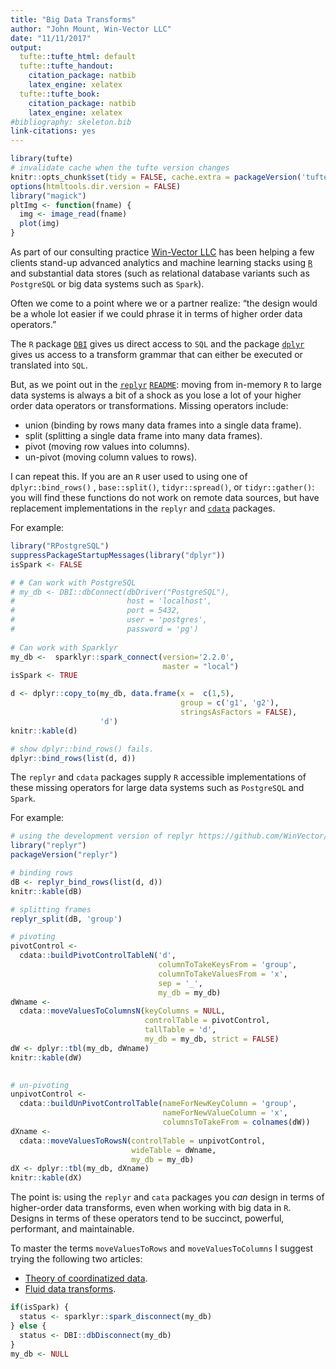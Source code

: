 ```yaml
---
title: "Big Data Transforms"
author: "John Mount, Win-Vector LLC"
date: "11/11/2017"
output:
  tufte::tufte_html: default
  tufte::tufte_handout:
    citation_package: natbib
    latex_engine: xelatex
  tufte::tufte_book:
    citation_package: natbib
    latex_engine: xelatex
#bibliography: skeleton.bib
link-citations: yes
---
```


```r
library(tufte)
# invalidate cache when the tufte version changes
knitr::opts_chunk$set(tidy = FALSE, cache.extra = packageVersion('tufte'))
options(htmltools.dir.version = FALSE)
library("magick")
pltImg <- function(fname) {
  img <- image_read(fname)
  plot(img)
}
```


As part of our consulting practice [Win-Vector LLC](http://www.win-vector.com/) has been helping
a few clients stand-up advanced analytics and machine learning stacks  using [`R`](https://www.r-project.org/) and 
substantial data stores (such as relational database variants such as `PostgreSQL` or big data systems such as `Spark`).

Often we come to a point where we or a partner realize: "the design would be a whole lot easier if we could phrase it in terms of higher order data operators."

The `R` package [`DBI`](https://CRAN.R-project.org/package=DBI) gives us direct 
access to `SQL` and the package [`dplyr`](https://CRAN.R-project.org/package=dplyr)
gives us access to a transform grammar that can either be executed or translated into `SQL`.

But, as we point out in the [`replyr`](https://winvector.github.io/replyr/) [`README`](https://cran.r-project.org/web/packages/replyr/README.html): moving from in-memory `R`
to large data systems is always a bit of a shock as you lose a lot of your higher order data
operators or transformations.  Missing operators include:

  * union (binding by rows many data frames into a single data frame).
  * split (splitting a single data frame into many data frames).
  * pivot (moving row values into columns).
  * un-pivot (moving column values to rows).

I can repeat this.
If you are an `R` user used to using one of 
`dplyr::bind_rows()` , `base::split()`, `tidyr::spread()`, or `tidyr::gather()`:
you will find these functions do not work on remote data sources, but have
replacement implementations in the `replyr` and [`cdata`](https://winvector.github.io/cdata/) packages.



For example:

```r
library("RPostgreSQL")
suppressPackageStartupMessages(library("dplyr"))
isSpark <- FALSE

# # Can work with PostgreSQL
# my_db <- DBI::dbConnect(dbDriver("PostgreSQL"),
#                         host = 'localhost',
#                         port = 5432,
#                         user = 'postgres',
#                         password = 'pg')
 
# Can work with Sparklyr
my_db <-  sparklyr::spark_connect(version='2.2.0',
                                  master = "local")
isSpark <- TRUE

d <- dplyr::copy_to(my_db, data.frame(x =  c(1,5), 
                                      group = c('g1', 'g2'),
                                      stringsAsFactors = FALSE), 
                    'd')
knitr::kable(d)
```

```r
# show dplyr::bind_rows() fails.
dplyr::bind_rows(list(d, d))
```

The `replyr` and `cdata` packages supply `R` accessible 
implementations of these missing operators
for large data systems such as `PostgreSQL` and `Spark`.

For example:

```r
# using the development version of replyr https://github.com/WinVector/replyr
library("replyr") 
packageVersion("replyr")

# binding rows
dB <- replyr_bind_rows(list(d, d))
knitr::kable(dB)

# splitting frames
replyr_split(dB, 'group')

# pivoting
pivotControl <- 
  cdata::buildPivotControlTableN('d', 
                                 columnToTakeKeysFrom = 'group', 
                                 columnToTakeValuesFrom = 'x',
                                 sep = '_',
                                 my_db = my_db)
dWname <- 
  cdata::moveValuesToColumnsN(keyColumns = NULL,
                              controlTable = pivotControl,
                              tallTable = 'd',
                              my_db = my_db, strict = FALSE) 
dW <- dplyr::tbl(my_db, dWname)
knitr::kable(dW)
                     

# un-pivoting
unpivotControl <- 
  cdata::buildUnPivotControlTable(nameForNewKeyColumn = 'group',
                                  nameForNewValueColumn = 'x',
                                  columnsToTakeFrom = colnames(dW))
dXname <- 
  cdata::moveValuesToRowsN(controlTable = unpivotControl,
                           wideTable = dWname,
                           my_db = my_db)
dX <- dplyr::tbl(my_db, dXname)
knitr::kable(dX)
```

The point is: using the `replyr` and `cata` packages you *can* design in terms of higher-order data transforms, even 
when working with big data in `R`.  Designs in terms of these operators tend to 
be succinct, powerful, performant, and maintainable.  

To master the terms `moveValuesToRows` and `moveValuesToColumns` I suggest trying the following
two articles:

  * [Theory of coordinatized data](http://winvector.github.io/FluidData/RowsAndColumns.html).
  * [Fluid data transforms](http://winvector.github.io/FluidData/FluidData.html).

```r
if(isSpark) {
  status <- sparklyr::spark_disconnect(my_db)
} else {
  status <- DBI::dbDisconnect(my_db)
}
my_db <- NULL
```
